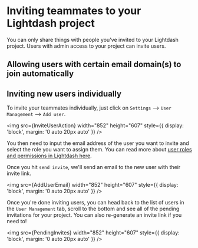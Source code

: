 
# Inviting teammates to your Lightdash project

You can only share things with people you've invited to your Lightdash project. Users with admin access to your project can invite users.

## Allowing users with certain email domain(s) to join automatically

<AllowedEmailDomains />

## Inviting new users individually

To invite your teammates individually, just click on `Settings` --> `User Management` --> `Add user`.

<img
    src={InviteUserAction}
    width="852"
    height="607"
    style={{ display: 'block', margin: '0 auto 20px auto' }}
/>

You then need to input the email address of the user you want to invite and select the role you want to assign them. You can read more about [user roles and permissions in Lightdash here](../../references/roles.mdx).

Once you hit `send invite`, we'll send an email to the new user with their invite link.

<img
    src={AddUserEmail}
    width="852"
    height="607"
    style={{ display: 'block', margin: '0 auto 20px auto' }}
/>

Once you're done inviting users, you can head back to the list of users in the `User Management` tab, scroll to the bottom and see all of the pending invitations for your project. You can also re-generate an invite link if you need to!

<img
    src={PendingInvites}
    width="852"
    height="607"
    style={{ display: 'block', margin: '0 auto 20px auto' }}
/>
